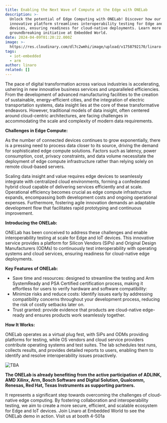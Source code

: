 ```yaml
---
title: Enabling the Next Wave of Compute at the Edge with ONELab
description: >-
  Unlock the potential of Edge Computing with ONELab! Discover how our
  innovative platform streamlines interoperability testing for Edge and IoT
  devices, ensuring readiness for cloud-native deployments. Learn more about our
  groundbreaking initiative at Embedded World.
date: 2024-04-09T01:20:22.000Z
image: >-
  https://res.cloudinary.com/dl7c2wmhi/image/upload/v1758792170/linaro-website/images/blog/Banner_Toolchain
tags:
  - iot-embedded
  - arm
author: linaro
related: []
---
```


The pace of digital transformation across various industries is accelerating, ushering in new innovative business services and unparalleled efficiencies. From the development of advanced manufacturing facilities to the creation of sustainable, energy-efficient cities, and the integration of electric transportation systems, data insight lies at the core of these transformative endeavors. However, traditional models of data insight, often centered around cloud-centric architectures, are facing challenges in accommodating the scale and complexity of modern data requirements.

**Challenges in Edge Compute:**

As the number of connected devices continues to grow exponentially, there is a pressing need to process data closer to its source, driving the demand for sophisticated edge compute solutions. Factors such as latency, power consumption, cost, privacy constraints, and data volume necessitate the deployment of edge compute infrastructure rather than relying solely on remote cloud-based servers.

Scaling data insight and value requires edge devices to seamlessly integrate with centralized cloud environments, forming a confederated hybrid cloud capable of delivering services efficiently and at scale. Operational efficiency becomes crucial as edge compute infrastructure expands, encompassing both development costs and ongoing operational expenses. Furthermore, fostering agile innovation demands an adaptable development flow that facilitates rapid prototyping and continuous improvement.

**Introducing the ONELab:**

ONELab has been conceived to address these challenges and enable interoperability testing at scale for Edge and IoT devices. This innovative service provides a platform for Silicon Vendors (SiPs) and Original Design Manufacturers (ODMs) to continuously test interoperability with operating systems and cloud services, ensuring readiness for cloud-native edge deployments.

**Key Features of ONELab:**

* Save time and resources: designed to streamline the testing and Arm SystemReady and PSA Certified certification process, making it effortless for users to verify hardware and software compatibility:
* Minimize risks and reduce costs: Identify issues early by addressing compatibility concerns throughout your development process, reducing the risk of costly setbacks later on.
* Trust granted: provide evidence that products are cloud-native edge-ready and ensures products work seamlessly together.

**How It Works:**

ONELab operates as a virtual plug fest, with SiPs and ODMs providing platforms for testing, while OS vendors and cloud service providers contribute operating systems and test suites. The lab schedules test runs, collects results, and provides detailed reports to users, enabling them to identify and resolve interoperability issues proactively.

![TBA](/linaro-website/images/blog/onelab-image)

**The ONELab is already benefiting from the active participation of ADLINK, AMD Xilinx, Arm, Bosch Software and Digital Solution, Qualcomm, Renesas, Red Hat, Texas Instruments as supporting partners.**

It represents a significant step towards overcoming the challenges of cloud-native edge computing. By fostering collaboration and interoperability testing, we aim to create a more secure, efficient, and scalable ecosystem for Edge and IoT devices. Join Linaro at Embedded World to see the ONELab demo in action. Visit us at booth 4-501a
